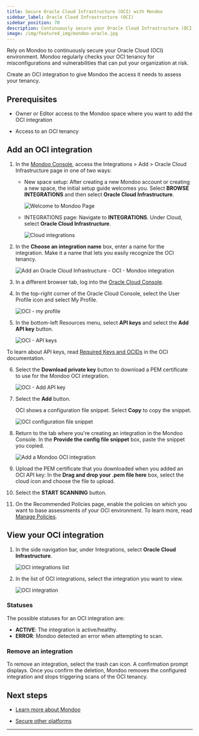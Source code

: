 ```yaml
---
title: Secure Oracle Cloud Infrastructure (OCI) with Mondoo
sidebar_label: Oracle Cloud Infrastructure (OCI)
sidebar_position: 70
description: Continuously secure your Oracle Cloud Infrastructure (OCI) environment with Mondoo
image: /img/featured_img/mondoo-oracle.jpg
---
```


Rely on Mondoo to continuously secure your Oracle Cloud (OCI) environment. Mondoo regularly checks your OCI tenancy for misconfigurations and vulnerabilities that can put your organization at risk.

Create an OCI integration to give Mondoo the access it needs to assess your tenancy.

## Prerequisites

- Owner or Editor access to the Mondoo space where you want to add the OCI integration

- Access to an OCI tenancy

## Add an OCI integration

1. In the [Mondoo Console](https://console.mondoo.com), access the Integrations > Add > Oracle Cloud Infrastructure page in one of two ways:

   - New space setup: After creating a new Mondoo account or creating a new space, the initial setup guide welcomes you. Select **BROWSE INTEGRATIONS** and then select **Oracle Cloud Infrastructure**.

     ![Welcome to Mondoo Page](/img/platform/start/welcome_to_mondoo.png)

   - INTEGRATIONS page: Navigate to **INTEGRATIONS**. Under Cloud, select **Oracle Cloud Infrastructure**.

     ![Cloud integrations](/img/platform/infra/add-cloud.png)

2. In the **Choose an integration name** box, enter a name for the integration. Make it a name that lets you easily recognize the OCI tenancy.

   ![Add an Oracle Cloud Infrastructure - OCI - Mondoo integration](/img/platform/infra/oci/add-oci-top.png)

3. In a different browser tab, log into the [Oracle Cloud Console](https://cloud.oracle.com).

4. In the top-right corner of the Oracle Cloud Console, select the User Profile icon and select My Profile.

   ![OCI - my profile](/img/platform/infra/oci/my-profile.png)

5. In the bottom-left Resources menu, select **API keys** and select the **Add API key** button.

   ![OCI - API keys](/img/platform/infra/oci/select-api-keys.png)

To learn about API keys, read [Required Keys and OCIDs](https://docs.oracle.com/en-us/iaas/Content/API/Concepts/apisigningkey.htm) in the OCI documentation.

6. Select the **Download private key** button to download a PEM certificate to use for the Mondoo OCI integration.

   ![OCI - Add API key](/img/platform/infra/oci/add-api-key.png)

7. Select the **Add** button.

   OCI shows a configuration file snippet. Select **Copy** to copy the snippet.

   ![OCI configuration file snippet](/img/platform/infra/oci/config-file.png)

8. Return to the tab where you're creating an integration in the Mondoo Console. In the **Provide the config file snippet** box, paste the snippet you copied.

   ![Add a Mondoo OCI integration](/img/platform/infra/oci/add-oci-bottom.png)

9. Upload the PEM certificate that you downloaded when you added an OCI API key: In the **Drag and drop your .pem file here** box, select the cloud icon and choose the file to upload.

10. Select the **START SCANNING** button.

11. On the Recommended Policies page, enable the policies on which you want to base assessments of your OCI environment. To learn more, read [Manage Policies](/platform/security/posture/policies/).

## View your OCI integration

1. In the side navigation bar, under Integrations, select **Oracle Cloud Infrastructure**.

   ![OCI integrations list](/img/platform/infra/oci/oci-int-list.png)

2. In the list of OCI integrations, select the integration you want to view.

   ![OCI integration](/img/platform/infra/oci/view-oci-int.png)

### Statuses

The possible statuses for an OCI integration are:

- **ACTIVE**: The integration is active/healthy.
- **ERROR**: Mondoo detected an error when attempting to scan.

### Remove an integration

To remove an integration, select the trash can icon. A confirmation prompt displays. Once you confirm the deletion, Mondoo removes the configured integration and stops triggering scans of the OCI tenancy.

## Next steps

- [Learn more about Mondoo](/platform/start/plat-what-is/)

- [Secure other platforms](/platform/infra/overview)

---
